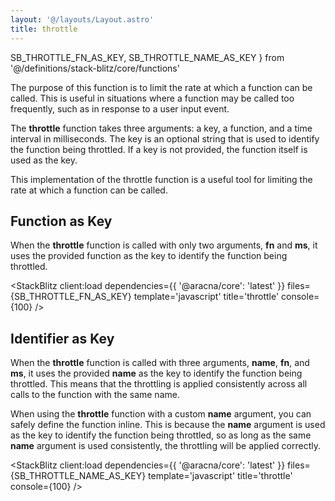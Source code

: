 ```yaml
---
layout: '@/layouts/Layout.astro'
title: throttle
---
```


  SB_THROTTLE_FN_AS_KEY,
  SB_THROTTLE_NAME_AS_KEY
} from '@/definitions/stack-blitz/core/functions'

The purpose of this function is to limit the rate at which a function can be called. This is useful in situations where a function may be called too frequently, such as in response to a user input event.

The **throttle** function takes three arguments: a key, a function, and a time interval in milliseconds. The key is an optional string that is used to identify the function being throttled. If a key is not provided, the function itself is used as the key.

This implementation of the throttle function is a useful tool for limiting the rate at which a function can be called.

## Function as Key

When the **throttle** function is called with only two arguments, **fn** and **ms**, it uses the provided function as the key to identify the function being throttled.

<StackBlitz
  client:load
  dependencies={{ '@aracna/core': 'latest' }}
  files={SB_THROTTLE_FN_AS_KEY}
  template='javascript'
  title='throttle'
  console={100}
/>

## Identifier as Key

When the **throttle** function is called with three arguments, **name**, **fn**, and **ms**, it uses the provided **name** as the key to identify the function being throttled. This means that the throttling is applied consistently across all calls to the function with the same name.

When using the **throttle** function with a custom **name** argument, you can safely define the function inline. This is because the **name** argument is used as the key to identify the function being throttled, so as long as the same **name** argument is used consistently, the throttling will be applied correctly.

<StackBlitz
  client:load
  dependencies={{ '@aracna/core': 'latest' }}
  files={SB_THROTTLE_NAME_AS_KEY}
  template='javascript'
  title='throttle'
  console={100}
/>
